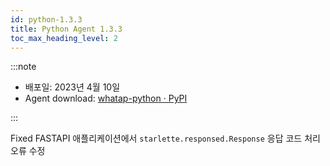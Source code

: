 ```yaml
---
id: python-1.3.3
title: Python Agent 1.3.3
toc_max_heading_level: 2
---
```



:::note

* 배포일: 2023년 4월 10일
* Agent download: [whatap-python · PyPI](https://pypi.org/project/whatap-python/1.3.3/)

:::


<p><Status>Fixed</Status> FASTAPI 애플리케이션에서 <code>starlette.responsed.Response</code> 응답 코드 처리 오류 수정</p>
